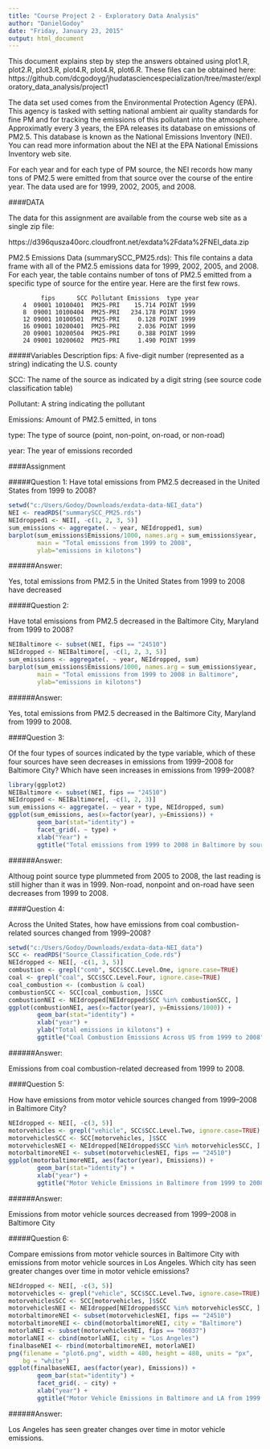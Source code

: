```yaml
---
title: "Course Project 2 - Exploratory Data Analysis"
author: "DanielGodoy"
date: "Friday, January 23, 2015"
output: html_document
---
```


This document explains step by step the answers obtained using plot1.R, plot2.R, plot3.R, plot4.R, plot4.R, plot6.R. These files can be obtained here: https://github.com/dcgodoyg/jhudatasciencespecialization/tree/master/exploratory_data_analysis/project1

The data set used comes from the Environmental Protection Agency (EPA). This agency is tasked with setting national ambient air quality standards for fine PM and for tracking the emissions of this pollutant into the atmosphere. Approximatly every 3 years, the EPA releases its database on emissions of PM2.5. This database is known as the National Emissions Inventory (NEI). You can read more information about the NEI at the EPA National Emissions Inventory web site.

For each year and for each type of PM source, the NEI records how many tons of PM2.5 were emitted from that source over the course of the entire year. The data used are for 1999, 2002, 2005, and 2008.

####DATA

The data for this assignment are available from the course web site as a single zip file:

https://d396qusza40orc.cloudfront.net/exdata%2Fdata%2FNEI_data.zip

PM2.5 Emissions Data (summarySCC_PM25.rds): This file contains a data frame with all of the PM2.5 emissions data for 1999, 2002, 2005, and 2008. For each year, the table contains number of tons of PM2.5 emitted from a specific type of source for the entire year. Here are the first few rows.

             fips      SCC Pollutant Emissions  type year
        4  09001 10100401  PM25-PRI    15.714 POINT 1999
        8  09001 10100404  PM25-PRI   234.178 POINT 1999
        12 09001 10100501  PM25-PRI     0.128 POINT 1999
        16 09001 10200401  PM25-PRI     2.036 POINT 1999
        20 09001 10200504  PM25-PRI     0.388 POINT 1999
        24 09001 10200602  PM25-PRI     1.490 POINT 1999


#####Variables Description
fips: A five-digit number (represented as a string) indicating the U.S. county

SCC: The name of the source as indicated by a digit string (see source code classification table)

Pollutant: A string indicating the pollutant

Emissions: Amount of PM2.5 emitted, in tons

type: The type of source (point, non-point, on-road, or non-road)

year: The year of emissions recorded

####Assignment

#####Question 1: 
Have total emissions from PM2.5 decreased in the United States from 1999 to 2008? 

```r
setwd("c:/Users/Godoy/Downloads/exdata-data-NEI_data")
NEI <- readRDS("summarySCC_PM25.rds")
NEIdropped1 <- NEI[, -c(1, 2, 3, 5)]
sum_emissions <- aggregate(. ~ year, NEIdropped1, sum)
barplot(sum_emissions$Emissions/1000, names.arg = sum_emissions$year,
        main = "Total emissions from 1999 to 2008",
        ylab="emissions in kilotons")
```

######Answer:

Yes, total emissions from PM2.5 in the United States from 1999 to 2008 have decreased



#####Question 2: 

Have total emissions from PM2.5 decreased in the Baltimore City, Maryland from 1999 to 2008?


```r
NEIBaltimore <- subset(NEI, fips == "24510")
NEIdropped <- NEIBaltimore[, -c(1, 2, 3, 5)]
sum_emissions <- aggregate(. ~ year, NEIdropped, sum)
barplot(sum_emissions$Emissions/1000, names.arg = sum_emissions$year,
        main = "Total emissions from 1999 to 2008 in Baltimore",
        ylab="emissions in kilotons")
```

######Answer:

Yes, total emissions from PM2.5 decreased in the Baltimore City, Maryland from 1999 to 2008.



####Question 3:

Of the four types of sources indicated by the type variable, which of these four sources have seen decreases in emissions from 1999–2008 for Baltimore City? Which have seen increases in emissions from 1999–2008?


```r
library(ggplot2)
NEIBaltimore <- subset(NEI, fips == "24510")
NEIdropped <- NEIBaltimore[, -c(1, 2, 3)]
sum_emissions <- aggregate(. ~ year + type, NEIdropped, sum)
ggplot(sum_emissions, aes(x=factor(year), y=Emissions)) +
        geom_bar(stat="identity") +
        facet_grid(. ~ type) +
        xlab("Year") +
        ggtitle("Total emissions from 1999 to 2008 in Baltimore by source type")
```

######Answer:

Althoug point source type plummeted from 2005 to 2008, the last reading is still higher than it was in 1999.
Non-road, nonpoint and on-road have seen decreases from 1999 to 2008.



####Question 4:

Across the United States, how have emissions from coal combustion-related sources changed from 1999–2008?


```r
setwd("c:/Users/Godoy/Downloads/exdata-data-NEI_data")
SCC <- readRDS("Source_Classification_Code.rds")
NEIdropped <- NEI[, -c(1, 3, 5)]
combustion <- grepl("comb", SCC$SCC.Level.One, ignore.case=TRUE)
coal <- grepl("coal", SCC$SCC.Level.Four, ignore.case=TRUE) 
coal_combustion <- (combustion & coal)
combustionSCC <- SCC[coal_combustion, ]$SCC
combustionNEI <- NEIdropped[NEIdropped$SCC %in% combustionSCC, ]
ggplot(combustionNEI, aes(x=factor(year), y=Emissions/1000)) +
        geom_bar(stat="identity") +
        xlab("year") +
        ylab("Total emissions in kilotons") + 
        ggtitle("Coal Combustion Emissions Across US from 1999 to 2008")
```

######Answer:

Emissions from coal combustion-related decreased from 1999 to 2008.



####Question 5:

How have emissions from motor vehicle sources changed from 1999–2008 in Baltimore City?


```r
NEIdropped <- NEI[, -c(3, 5)]
motorvehicles <- grepl("vehicle", SCC$SCC.Level.Two, ignore.case=TRUE)
motorvehiclesSCC <- SCC[motorvehicles, ]$SCC
motorvehiclesNEI <- NEIdropped[NEIdropped$SCC %in% motorvehiclesSCC, ]
motorbaltimoreNEI <- subset(motorvehiclesNEI, fips == "24510")
ggplot(motorbaltimoreNEI, aes(factor(year), Emissions)) +
        geom_bar(stat="identity") +
        xlab("year") + 
        ggtitle("Motor Vehicle Emissions in Baltimore from 1999 to 2008")
```

######Answer:

Emissions from motor vehicle sources decreased from 1999–2008 in Baltimore City



#####Question 6:

Compare emissions from motor vehicle sources in Baltimore City with emissions from motor vehicle sources in Los Angeles. Which city has seen greater changes over time in motor vehicle emissions?

```r

NEIdropped <- NEI[, -c(3, 5)]
motorvehicles <- grepl("vehicle", SCC$SCC.Level.Two, ignore.case=TRUE)
motorvehiclesSCC <- SCC[motorvehicles, ]$SCC
motorvehiclesNEI <- NEIdropped[NEIdropped$SCC %in% motorvehiclesSCC, ]
motorbaltimoreNEI <- subset(motorvehiclesNEI, fips == "24510")
motorbaltimoreNEI <- cbind(motorbaltimoreNEI, city = "Baltimore")
motorlaNEI <- subset(motorvehiclesNEI, fips == "06037")
motorlaNEI <- cbind(motorlaNEI, city = "Los Angeles")
finalbaseNEI <- rbind(motorbaltimoreNEI, motorlaNEI)
png(filename = "plot6.png", width = 480, height = 480, units = "px",
    bg = "white")
ggplot(finalbaseNEI, aes(factor(year), Emissions)) +
        geom_bar(stat="identity") +
        facet_grid(. ~ city) +
        xlab("year") + 
        ggtitle("Motor Vehicle Emissions in Baltimore and LA from 1999 to 2008")
```

######Answer:

Los Angeles has seen greater changes over time in motor vehicle emissions.



